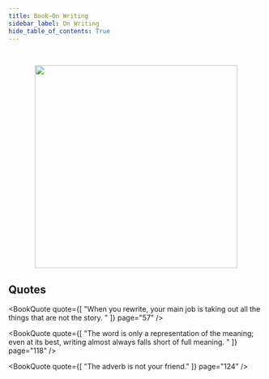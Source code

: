 ```yaml
---
title: Book—On Writing
sidebar_label: On Writing
hide_table_of_contents: True
---
```



<br />
<figure>
  <center>
    <img src="/img/book_covers/cover_on_writing.png" width="400"/>
  </center>
</figure>

<BookMetadata
  author="Stephen King"
  asin="1439193630"
  datePublished="2000"
/>

## Quotes

<BookQuote
  quote={[
    "When you rewrite, your main job is taking out all the things that are not the story. "
  ]}
  page="57"
/>

<BookQuote
  quote={[
    "The word is only a representation of the meaning; even at its best, writing almost always falls short of full meaning. "
  ]}
  page="118"
/>

<BookQuote
  quote={[
    "The adverb is not your friend."
  ]}
  page="124"
/>
